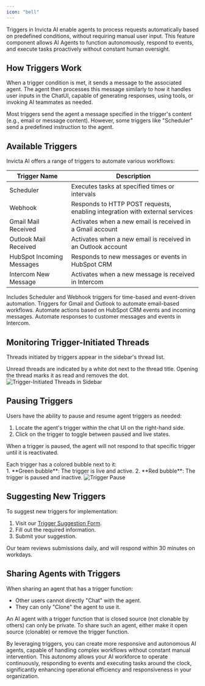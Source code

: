 ```yaml
---
icon: "bell"
---
```


Triggers in Invicta AI enable agents to process requests automatically based on predefined conditions, without requiring manual user input. This feature component allows AI Agents to function autonomously, respond to events, and execute tasks proactively without constant human oversight.

## How Triggers Work

When a trigger condition is met, it sends a message to the associated agent. The agent then processes this message similarly to how it handles user inputs in the ChatUI, capable of generating responses, using tools, or invoking AI teammates as needed.

<Note>
  Most triggers send the agent a message specified in the trigger's content
  (e.g., email or message content). However, some triggers like "Scheduler" send
  a predefined instruction to the agent.
</Note>

## Available Triggers

Invicta AI offers a range of triggers to automate various workflows:

| Trigger Name              | Description                                                                 |
| ------------------------- | --------------------------------------------------------------------------- |
| Scheduler                 | Executes tasks at specified times or intervals                              |
| Webhook                   | Responds to HTTP POST requests, enabling integration with external services |
| Gmail Mail Received       | Activates when a new email is received in a Gmail account                   |
| Outlook Mail Received     | Activates when a new email is received in an Outlook account                |
| HubSpot Incoming Messages | Responds to new messages or events in HubSpot CRM                           |
| Intercom New Message      | Activates when a new message is received in Intercom                        |

<CardGroup cols={2}>
  <Card title="Basic Triggers" icon="clock" href="/triggers/basic-triggers">
    Includes Scheduler and Webhook triggers for time-based and event-driven
    automation.
  </Card>
  <Card title="Email Triggers" icon="envelope" href="/triggers/email-triggers">
    Triggers for Gmail and Outlook to automate email-based workflows.
  </Card>
  <Card
    title="HubSpot Triggers"
    icon="hubspot"
    href="/triggers/hubspot-triggers"
  >
    Automate actions based on HubSpot CRM events and incoming messages.
  </Card>
  <Card
    title="Intercom Triggers"
    icon="intercom"
    href="/triggers/intercom-triggers"
  >
    Automate responses to customer messages and events in Intercom.
  </Card>
</CardGroup>

## Monitoring Trigger-Initiated Threads

Threads initiated by triggers appear in the sidebar's thread list.

<Info>
  Unread threads are indicated by a white dot next to the thread title. Opening
  the thread marks it as read and removes the dot.
</Info>

<Frame>
  <img
    className="rounded-xl"
    src="/ai-agents/unread-thread.png"
    alt="Trigger-Initiated Threads in Sidebar"
  />
</Frame>

## Pausing Triggers

Users have the ability to pause and resume agent triggers as needed:

1. Locate the agent's trigger within the chat UI on the right-hand side.
2. Click on the trigger to toggle between paused and live states.

When a trigger is paused, the agent will not respond to that specific trigger until it is reactivated.

<Info>
  Each trigger has a colored bubble next to it: <br />
  1. **Green bubble**: The trigger is live and active. 2. **Red bubble**: The trigger
  is paused and inactive.
</Info>

<Frame>
  <img className="rounded-xl" src="/ai-agents/pause.png" alt="Trigger Pause" />
</Frame>

## Suggesting New Triggers

To suggest new triggers for implementation:

1. Visit our [Trigger Suggestion Form](https://docs.google.com/forms/d/e/1FAIpQLSd7sP_r2cd885t49bRAsoAeP2L9RN2_XEIO9aLyLWDHDD7RSQ/viewform?usp=sf_link).
2. Fill out the required information.
3. Submit your suggestion.

<Tip>
  Our team reviews submissions daily, and will respond within 30 minutes on
  workdays.
</Tip>

## Sharing Agents with Triggers

When sharing an agent that has a trigger function:

- Other users cannot directly "Chat" with the agent.
- They can only "Clone" the agent to use it.

<Warning>
  An AI agent with a trigger function that is closed source (not clonable by
  others) can only be private. To share such an agent, either make it open
  source (clonable) or remove the trigger function.
</Warning>

By leveraging triggers, you can create more responsive and autonomous AI agents, capable of handling complex workflows without constant manual intervention. This autonomy allows your AI workforce to operate continuously, responding to events and executing tasks around the clock, significantly enhancing operational efficiency and responsiveness in your organization.

